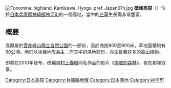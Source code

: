 [[File:Tonomine_highland_Kamikawa_Hyogo_pref_Japan07n.jpg|thumb]]
'''砥峰高原'''（{{jpn|j=砥峰高原|hg=とのみねこうげん|rm=Tonominekōgen}}）位於[[日本|日本]][[兵庫縣|兵庫縣]][[神崎郡|神崎郡]][[神河町|神河町]]的一個高地，當中的[[芒|芒草]]生長得非常豐富。

==概要== 
高原屬於[[雪彦峰山縣立自然公園|雪彦峰山縣立自然公園]]的一部份，高於海拔800至900米，草地面積約有90公頃。地形以[[冰緣地形|冰緣地形]]為主；而其中的濕地部份，亦生長著許多的[[高山植物|高山植物]]。 

即將在2010年發布、改編自[[村上春樹|村上春樹]]同名作品的影片《[[挪威的森林_(電影)|挪威的森林]]》，也在那裡取景。

{{日本高原與台地}}

{{Commonscat|Tonomine highlands}}
{{DEFAULTSORT:Tonomine Kougen}}
[[Category:日本高原|Category:日本高原]]
[[Category:兵庫縣地理|Category:兵庫縣地理]]
[[Category:日本濕地|Category:日本濕地]]
[[Category:神河町|Category:神河町]]